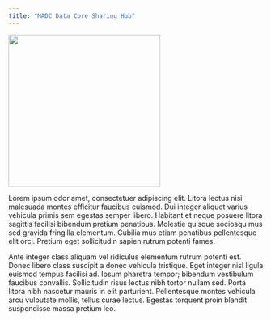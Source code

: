 ```yaml
---
title: "MADC Data Core Sharing Hub"
---
```


<img src="assets/images/madrc-logo-dark-text.png" style='width:300px;'>

Lorem ipsum odor amet, consectetuer adipiscing elit. Litora lectus nisi malesuada montes efficitur faucibus euismod. Dui integer aliquet varius vehicula primis sem egestas semper libero. Habitant et neque posuere litora sagittis facilisi bibendum pretium penatibus. Molestie quisque sociosqu mus sed gravida fringilla elementum. Cubilia mus etiam penatibus pellentesque elit orci. Pretium eget sollicitudin sapien rutrum potenti fames.

Ante integer class aliquam vel ridiculus elementum rutrum potenti est. Donec libero class suscipit a donec vehicula tristique. Eget integer nisl ligula euismod tempus facilisi ad. Ipsum pharetra tempor; bibendum vestibulum faucibus convallis. Sollicitudin risus lectus nibh tortor nullam sed. Porta litora nibh nascetur mauris in elit parturient. Pellentesque montes vehicula arcu vulputate mollis, tellus curae lectus. Egestas torquent proin blandit suspendisse massa pretium leo.